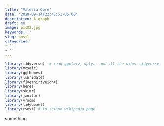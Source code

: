 ```yaml
---
title: "Valeria Opre"
date: '2020-09-14T22:42:51-05:00'
description: A graph
draft: no
image: pic02.jpg
keywords: ''
slug: post1
categories:
- ''
- ''
---
```


```r
library(tidyverse)  # Load ggplot2, dplyr, and all the other tidyverse packages
library(mosaic)
library(ggthemes)
library(lubridate)
library(fivethirtyeight)
library(here)
library(skimr)
library(janitor)
library(vroom)
library(tidyquant)
library(rvest) # to scrape wikipedia page
```


something 
 